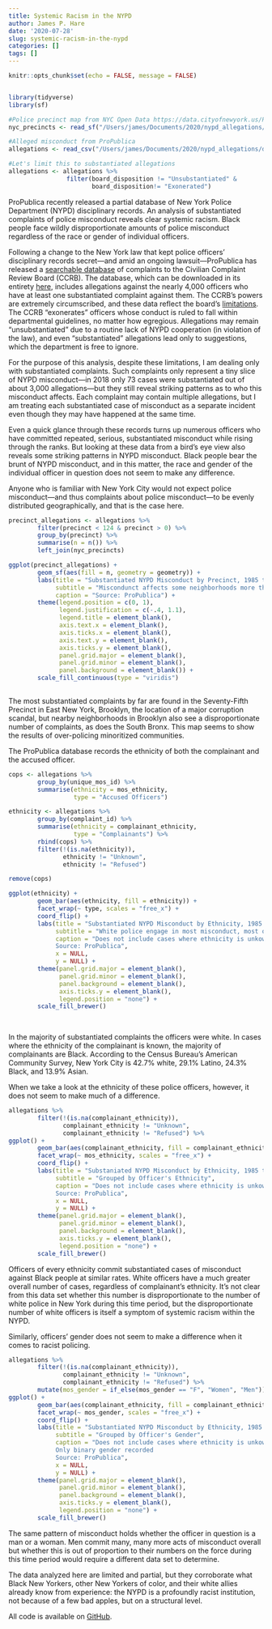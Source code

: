 ```yaml
---
title: Systemic Racism in the NYPD
author: James P. Hare
date: '2020-07-28'
slug: systemic-racism-in-the-nypd
categories: []
tags: []
---
```

```r
knitr::opts_chunk$set(echo = FALSE, message = FALSE)


library(tidyverse)
library(sf)

#Police precinct map from NYC Open Data https://data.cityofnewyork.us/Public-Safety/Police-Precincts/78dh-3ptz#revert
nyc_precincts <- read_sf("/Users/james/Documents/2020/nypd_allegations/data/Police Precincts/geo_export_cfbe857e-58ec-4848-b99b-1f33fd967621.shp")

#Alleged misconduct from ProPublica
allegations <- read_csv("/Users/james/Documents/2020/nypd_allegations/data/allegations_20200726939.csv")

#Let's limit this to substantiated allegations
allegations <- allegations %>%
                filter(board_disposition != "Unsubstantiated" &
                       board_disposition!= "Exonerated")

```

ProPublica recently released a partial database of New York Police Department (NYPD) disciplinary records. An analysis of substantiated complaints of police misconduct reveals clear systemic racism. Black people face wildly disproportionate amounts of police misconduct regardless of the race or gender of individual officers.  

Following a change to the New York law that kept police officers' disciplinary records secret---and amid an ongoing lawsuit---ProPublica has released a [searchable database](https://projects.propublica.org/nypd-ccrb/) of complaints to the Civilian Complaint Review Board (CCRB). The database, which can be downloaded in its entirety [here](https://www.propublica.org/datastore/dataset/civilian-complaints-against-new-york-city-police-officers), includes allegations against the nearly 4,000 officers who have at least one substantiated complaint against them. The CCRB's powers are extremely circumscribed, and these data reflect the board's [limitations](https://www.propublica.org/article/nypd-civilian-complaint-review-board-editors-note). The CCRB "exonerates" officers whose conduct is ruled to fall within departmental guidelines, no matter how egregious. Allegations may remain "unsubstantiated" due to a routine lack of NYPD cooperation (in violation of the law), and even "substantiated" allegations lead only to suggestions, which the department is free to ignore.

For the purpose of this analysis, despite these limitations, I am dealing only with substantiated complaints. Such complaints only represent a tiny slice of NYPD misconduct---in 2018 only 73 cases were substantiated out of about 3,000 allegations---but they still reveal striking patterns as to who this misconduct affects. Each complaint may contain multiple allegations, but I am treating each substantiated case of misconduct as a separate incident even though they may have happened at the same time.

Even a quick glance through these records turns up numerous officers who have committed repeated, serious, substantiated misconduct while rising through the ranks. But looking at these data from a bird's eye view also reveals some striking patterns in NYPD misconduct. Black people bear the brunt of NYPD misconduct, and in this matter, the race and gender of the individual officer in question does not seem to make any difference.

Anyone who is familiar with New York City would not expect police misconduct---and thus complaints about police misconduct---to be evenly distributed geographically, and that is the case here. 

```r
precinct_allegations <- allegations %>%
        filter(precinct < 124 & precinct > 0) %>%
        group_by(precinct) %>%
        summarise(n = n()) %>%
        left_join(nyc_precincts)

ggplot(precinct_allegations) +
        geom_sf(aes(fill = n, geometry = geometry)) +
        labs(title = "Substantiated NYPD Misconduct by Precinct, 1985 to 2020",
             subtitle = "Miscondunct affects some neighborhoods more than others",
             caption = "Source: ProPublica") +
        theme(legend.position = c(0, 1),
              legend.justification = c(-.4, 1.1),
              legend.title = element_blank(),
              axis.text.x = element_blank(),
              axis.ticks.x = element_blank(),
              axis.text.y = element_blank(),
              axis.ticks.y = element_blank(),
              panel.grid.major = element_blank(), 
              panel.grid.minor = element_blank(),
              panel.background = element_blank()) +
        scale_fill_continuous(type = "viridis")
        
```

The most substantiated complaints by far are found in the Seventy-Fifth Precinct in East New York, Brooklyn, the location of a major corruption scandal, but nearby neighborhoods in Brooklyn also see a disproportionate number of complaints, as does the South Bronx. This map seems to show the results of over-policing minoritized communities.

The ProPublica database records the ethnicity of both the complainant and the accused officer. 

```r
cops <- allegations %>%
        group_by(unique_mos_id) %>%
        summarise(ethnicity = mos_ethnicity,
                  type = "Accused Officers")

ethnicity <- allegations %>%
        group_by(complaint_id) %>%
        summarise(ethnicity = complainant_ethnicity,
                  type = "Complainants") %>%
        rbind(cops) %>%
        filter(!(is.na(ethnicity)),
               ethnicity != "Unknown",
               ethnicity != "Refused")

remove(cops)

ggplot(ethnicity) +
        geom_bar(aes(ethnicity, fill = ethnicity)) +
        facet_wrap(~ type, scales = "free_x") +
        coord_flip() +
        labs(title = "Substantiated NYPD Misconduct by Ethnicity, 1985 to 2020",
             subtitle = "White police engage in most misconduct, most of their victims are Black",
             caption = "Does not include cases where ethnicity is unkown
             Source: ProPublica",
             x = NULL,
             y = NULL) +
        theme(panel.grid.major = element_blank(), 
              panel.grid.minor = element_blank(),
              panel.background = element_blank(),
              axis.ticks.y = element_blank(),
              legend.position = "none") +
        scale_fill_brewer()
        
        
```

In the majority of substantiated complaints the officers were white. In cases where the ethnicity of the complainant is known, the majority of complainants are Black. According to the Census Bureau's American Community Survey, New York City is 42.7% white, 29.1% Latino, 24.3% Black, and 13.9% Asian.

When we take a look at the ethnicity of these police officers, however, it does not seem to make much of a difference.

```r
allegations %>%
        filter(!(is.na(complainant_ethnicity)),
               complainant_ethnicity != "Unknown",
               complainant_ethnicity != "Refused") %>%
ggplot() +
        geom_bar(aes(complainant_ethnicity, fill = complainant_ethnicity)) +
        facet_wrap(~ mos_ethnicity, scales = "free_x") +
        coord_flip() +
        labs(title = "Substaniated NYPD Misconduct by Ethnicity, 1985 to 2020",
             subtitle = "Grouped by Officer's Ethnicity",
             caption = "Does not include cases where ethnicity is unkown
             Source: ProPublica",
             x = NULL,
             y = NULL) +
        theme(panel.grid.major = element_blank(), 
              panel.grid.minor = element_blank(),
              panel.background = element_blank(),
              axis.ticks.y = element_blank(),
              legend.position = "none") +
        scale_fill_brewer()
```

Officers of every ethnicity commit substantiated cases of misconduct against Black people at similar rates. White officers have a much greater overall number of cases, regardless of complainant's ethnicity. It's not clear from this data set whether this number is disproportionate to the number of white police in New York during this time period, but the disproportionate number of white officers is itself a symptom of systemic racism within the NYPD.

Similarly, officers' gender does not seem to make a difference when it comes to racist policing.

```r
allegations %>%
        filter(!(is.na(complainant_ethnicity)),
               complainant_ethnicity != "Unknown",
               complainant_ethnicity != "Refused") %>%
        mutate(mos_gender = if_else(mos_gender == "F", "Women", "Men")) %>%
ggplot() +
        geom_bar(aes(complainant_ethnicity, fill = complainant_ethnicity)) +
        facet_wrap(~ mos_gender, scales = "free_x") +
        coord_flip() +
        labs(title = "Substantiated NYPD Misconduct by Ethnicity, 1985 to 2020",
             subtitle = "Grouped by Officer's Gender",
             caption = "Does not include cases where ethnicity is unkown
             Only binary gender recorded
             Source: ProPublica",
             x = NULL,
             y = NULL) +
        theme(panel.grid.major = element_blank(), 
              panel.grid.minor = element_blank(),
              panel.background = element_blank(),
              axis.ticks.y = element_blank(),
              legend.position = "none") +
        scale_fill_brewer()
```

The same pattern of misconduct holds whether the officer in question is a man or a woman. Men commit many, many more acts of misconduct overall but whether this is out of proportion to their numbers on the force during this time period would require a different data set to determine.

The data analyzed here are limited and partial, but they corroborate what Black New Yorkers, other New Yorkers of color, and their white allies already know from experience: the NYPD is a profoundly racist institution, not because of a few bad apples, but on a structural level.

All code is available on [GitHub](https://github.com/jamesphare/nypd_allegations/tree/1a9e6923138569a682e4e08fe440cf20b22ea84d).